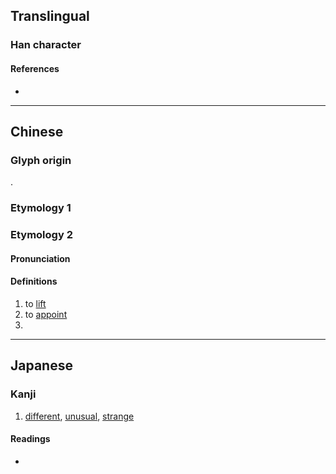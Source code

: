 {{also|異}}
{{character info}}
==Translingual==

===Han character===
{{Han char|rn=55|rad=廾|as=03|sn=6|four=17441|canj=RUT,SUT|ids=⿱巳廾(G),⿱己廾(HTJK)}}

====References====
* {{Han ref|kx=0353.120|dkj=09591|dj=0668.130|hdz=10514.110|uh=5F02|ud=24322|bh=C9DD|bd=51677}}

----

==Chinese==

===Glyph origin===
{{Han etym}}
{{Han compound|以|alt1=㠯|廾|c1=p|c2=s|ls=psc}}.

===Etymology 1===
{{zh-see|異}}

===Etymology 2===
{{zh-forms}}

====Pronunciation====
{{zh-pron
|m=yì
|mc=y
|oc=y
|ma=
|cat=v
}}

====Definitions====
{{zh-hanzi}}

# to [[lift]]
# to [[appoint]]
# {{zh-alt-form|*異}}

----

==Japanese==

===Kanji===
{{ja-kanji|grade=|rs=廾03}}

# [[different]], [[unusual]], [[strange]]

====Readings====
* {{ja-readings|on=[[い]] (i)|kun=[[あげる]] (ageru)}}